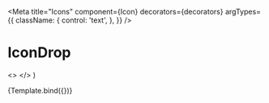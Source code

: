 

<Meta
  title="Icons"
  component={Icon}
  decorators={decorators}
  argTypes={{
    className: {
      control: 'text',
    },
  }}
/>

# IconDrop

  <>
    <Icon className={className} />
    <Icon className="icon-medium cursor-pointer hover:bg-selected" />
    <Icon className="icon-white bg-red" />
  </>
)

<Canvas withToolbar>
  <Story name="Drop">{Template.bind({})}</Story>
</Canvas>

<ArgsTable story="Drop" />
